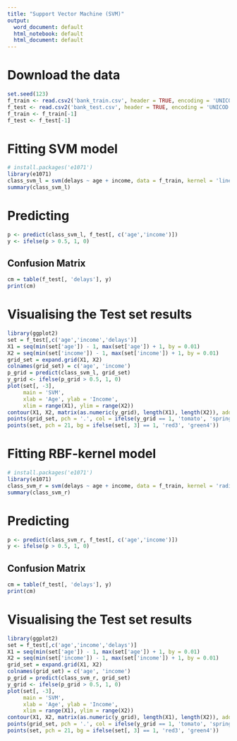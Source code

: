 ---
title: "Support Vector Machine (SVM)"
output:
  word_document: default
  html_notebook: default
  html_document: default
---

# Download the data
```{r}
set.seed(123)
f_train <- read.csv2('bank_train.csv', header = TRUE, encoding = 'UNICOD')
f_test <- read.csv2('bank_test.csv', header = TRUE, encoding = 'UNICOD')
f_train <- f_train[-1]
f_test <- f_test[-1]
```

# Fitting SVM model
```{r}
# install.packages('e1071')
library(e1071)
class_svm_l = svm(delays ~ age + income, data = f_train, kernel = 'linear')
summary(class_svm_l)
```

# Predicting
```{r}
p <- predict(class_svm_l, f_test[, c('age','income')])
y <- ifelse(p > 0.5, 1, 0)
```

## Confusion Matrix
```{r}
cm = table(f_test[, 'delays'], y)
print(cm)
```

# Visualising the Test set results
```{r}
library(ggplot2)
set = f_test[,c('age','income','delays')]
X1 = seq(min(set['age']) - 1, max(set['age']) + 1, by = 0.01)
X2 = seq(min(set['income']) - 1, max(set['income']) + 1, by = 0.01)
grid_set = expand.grid(X1, X2)
colnames(grid_set) = c('age', 'income')
p_grid = predict(class_svm_l, grid_set)
y_grid <- ifelse(p_grid > 0.5, 1, 0)
plot(set[, -3],
     main = 'SVM',
     xlab = 'Age', ylab = 'Income',
     xlim = range(X1), ylim = range(X2))
contour(X1, X2, matrix(as.numeric(y_grid), length(X1), length(X2)), add = TRUE)
points(grid_set, pch = '.', col = ifelse(y_grid == 1, 'tomato', 'springgreen3'))
points(set, pch = 21, bg = ifelse(set[, 3] == 1, 'red3', 'green4'))
```

# Fitting RBF-kernel model
```{r}
# install.packages('e1071')
library(e1071)
class_svm_r = svm(delays ~ age + income, data = f_train, kernel = 'radial')
summary(class_svm_r)
```

# Predicting
```{r}
p <- predict(class_svm_r, f_test[, c('age','income')])
y <- ifelse(p > 0.5, 1, 0)
```

## Confusion Matrix
```{r}
cm = table(f_test[, 'delays'], y)
print(cm)
```

# Visualising the Test set results
```{r}
library(ggplot2)
set = f_test[,c('age','income','delays')]
X1 = seq(min(set['age']) - 1, max(set['age']) + 1, by = 0.01)
X2 = seq(min(set['income']) - 1, max(set['income']) + 1, by = 0.01)
grid_set = expand.grid(X1, X2)
colnames(grid_set) = c('age', 'income')
p_grid = predict(class_svm_r, grid_set)
y_grid <- ifelse(p_grid > 0.5, 1, 0)
plot(set[, -3],
     main = 'SVM',
     xlab = 'Age', ylab = 'Income',
     xlim = range(X1), ylim = range(X2))
contour(X1, X2, matrix(as.numeric(y_grid), length(X1), length(X2)), add = TRUE)
points(grid_set, pch = '.', col = ifelse(y_grid == 1, 'tomato', 'springgreen3'))
points(set, pch = 21, bg = ifelse(set[, 3] == 1, 'red3', 'green4'))
```
